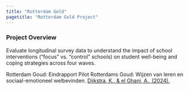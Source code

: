 ```yaml
---
title: "Rotterdam Gold"
pagetitle: "Rotterdam Gold Project"
---
```


### Project Overview

Evaluate longitudinal survey data to understand the impact of school interventions ("focus" vs. "control" schools) on student well-being and coping strategies across four waves.





::: {.callout-note title="Publication"}
Rotterdam Goud: Eindrapport Pilot Rotterdams Goud: Wijzen van leren en sociaal-emotioneel welbevinden. [Dijkstra, K., & el Ghani, A., (2024).](https://www.kenniswerkplaats-rotterdamstalent.nl/wp-content/uploads/2024/03/Rapport-Rotterdam-Goud.pdf)
:::
